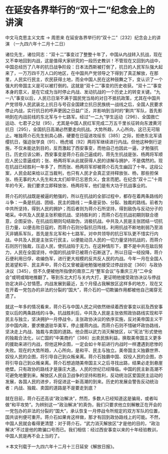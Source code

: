 # 在延安各界举行的“双十二”纪念会上的讲演

中文马克思主义文库 -> 周恩来
在延安各界举行的“双十二”〔232〕纪念会上的讲演
（一九四六年十二月十二日）

诸位先生，诸位同志：“双十二”事变过了整整十年了，中国从内战转入抗战，现在又不幸地回到内战，这是值得大家研究的一段历史教训！不管现在又回到内战中，中国总经历了八年的抗日战争阶段：日本法西斯被打倒了，抗日的人民军队强大起来了，一万万四千万人口的地区，在中国共产党领导之下得到了真正解放，在那里，人民实行民主，农民获得土地，而全中国人民在这种鼓舞之下，变认识了一个强大的帝国主义是可以被打倒的。这就是“双十二”事变的历史收获。“双十二”事变本身的意义，是在它成为当时停止内战、发动抗战的一个历史上的转变关键。“九一八”事变以后，人民已日渐不满于国民党当局的对日不抵抗政策，尤其在中国共产党领导人民武装北上抗日与号召全国建立抗日民族统一战线之后，全国人民要求停止内战，实行抗日的呼声更因之日益广泛，并影响到当时的“剿共”军队，首先影响到在内战前线的东北军与十七路军。经过“一二九”学生运动〔296〕、全国救亡运动、七君子之狱〔95〕，尤其是中国人民红军完成二万五千里长征转向东渡黄河抗日〔295〕，全国抗日高潮必然要走向抗战。大势所趋，人心所向，这已无可阻止。唯独蒋介石先生别具心肠，硬要在日寇进攻绥东〔385〕之际，拒绝东北军请缨抗日，强迫张学良〔91〕、杨虎城〔92〕两将军继续进行内战。但他这种倒行逆施，不仅未能达到目的，反而激起了西安事变，而他自己也因此一逼，才勉强抗日。历史应该公断，西安事变是蒋介石自己逼成的，蒋先生抗战是张、杨两将军顺应人民公意逼成的；张、杨两将军从此就获得人民的谅解与拥护，不是偶然的。现在抗战已经胜利一年多了，然而张、杨两将军却被蒋介石先生幽囚了十年。这段公案，人民会起来给以正当裁判，也只有人民才会真正坚持释放张、杨，那些担保张、杨无事的大人先生和太太们却早已忘恩负义，食言而肥。在纪念“双十二”十周年的今天，我们要求立即释放张、杨两将军，他们是有大功于抗战事业的。

蒋介石的抗战既是被逼的勉强的，所以在抗战的全部过程中，都存在着两条路线的斗争：一条是抗战、团结、民主的路线；一条是妥协、分裂、独裁的路线。前者为中共所坚持，得到人民的拥护；而后者则为蒋介石所坚持，得到敌伪与反动分子的喝采。中共及人民是主张积极抗战、坚持胜利的；而蒋介石在抗战初期则联合德意，企图妥协，在抗战后期则勾结敌伪，消极抗战。中共及人民是主张团结一切抗日力量，以便击败日寇的，而蒋介石则分裂抗日阵线，利用抗战不断地削弱乃至消灭非嫡系军队，首先是东北军和十七路军。对中共领导的抗日军队更不惜实行内战。中共及人民是主张实行民主，以便能动员人民的一切力量坚持抗战的，而蒋介石则厉行独裁，压迫人民，使抗战陷于无力。在这种情形下，要不是中共在敌后努力，人民在全国坚持，中国的抗战早已被蒋介石断送了。所以日寇一经投降，蒋介石便利用日俘，收编伪军，进行更大规模的反共反人民的内战。今年一月在全国人民渴望和平、民主声中，蒋介石又曾被逼地勉强地接受过停战协定〔360〕与政协决议〔345〕，但不久便被他所指使的南京二月“整军会议”与重庆三月“二中全会”或明或暗地推翻了。等到东北大打与关内大打，更证明他接受政协决议与停战协定决非心甘情愿。内战发展到最近，五个月侵占我解放区这样多的地方，现在又在开着一党包办的非法的分裂的“国大”，蒋介石的一切欺骗作用都被他自己揭穿无遗了。

就这一年多的情况看来，蒋介石与中国人民之间依然继续着西安事变以前及西安事变以后的两条路线的斗争。抗战胜利后，中共及人民是主张依照政协路线实现和平民主与独立，坚决拥护一月停战令，主张政协决议的依序实施，反对美帝国主义干涉中国内政，要求撤退驻华美军，停止援蒋内战。而蒋介石则不惜破坏政协路线，坚决走上内战、独裁与卖国的道路。他企图以武力消灭解放区，以“宪法”形式使他的独裁合法化，以亡国的“中美商约”〔386〕出卖民族利益，换取美帝国主义更多的援助来进行内战，但他这种企图，一定会如十年前进行内战时一样遭遇到悲惨的失败。现在的大势所趋，人心所向，是和平、民主与独立。美帝国主义独霸世界、奴役人民的企图，将引导自己到众叛亲离。蒋介石独霸中国、奴役人民的企图，亦将引导自己到众叛亲离。蒋介石想追随美帝国主义之后寻找出路，结果必走到悬崖绝壁。只有政协的路线才是康庄大道。人民的世纪已经降临。中国的民主新高潮不可避免地要到来。解放区人民自卫战争的坚持和胜利，反动统治区爱国民主运动的发展，各国人民的进步，将促进这一新高潮的到来。历史的发展会警告反动统治者：内战、独裁、卖国的道路是不是要走到底？

就在目前，蒋介石还高谈“政治解决”，然而，多数人已经知道这是骗局，或者叫做“和平攻势”。为辨别这一“政治解决”的真伪，我们只要求他立刻解散正在开会的一党包办的非法的分裂的“国大”，承认恢复一月停战令所规定的双方军队的位置，国共谈判便可重开。蒋介石如果肯这样做，那才有回到政协路线上的可能。不然，中国人民就会看得更清楚：对于蒋介石，“武力消灭解放区”才是他的目的，“政治解决”不过是他的欺骗口号而已。我们相信：经过西安事变以来的十年经验教训，中国人民是再不会上当的了。

＊本文刊载于一九四六年十二月十三日延安《解放日报》。


